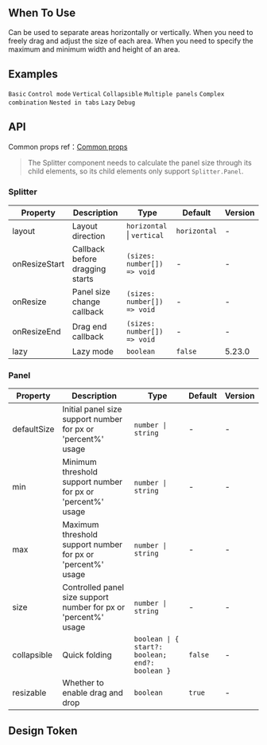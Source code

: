

<Meta of={SplitterStories} />

        
## When To Use

Can be used to separate areas horizontally or vertically. When you need to freely drag and adjust the size of each area. When you need to specify the maximum and minimum width and height of an area.

## Examples

<code src="./demo/size.tsx">Basic</code>
<code src="./demo/control.tsx">Control mode</code>
<code src="./demo/vertical.tsx">Vertical</code>
<code src="./demo/collapsible.tsx">Collapsible</code>
<code src="./demo/multiple.tsx">Multiple panels</code>
<code src="./demo/group.tsx">Complex combination</code>
<code src="./demo/nested-in-tabs.tsx" debug>Nested in tabs</code>
<code src="./demo/lazy.tsx" version="5.23.0">Lazy</code>
<code src="./demo/debug.tsx" debug>Debug</code>

## API

Common props ref：[Common props](/docs/react/common-props)

> The Splitter component needs to calculate the panel size through its child elements, so its child elements only support `Splitter.Panel`.

### Splitter

| Property | Description | Type | Default | Version |
| --- | --- | --- | --- | --- |
| layout | Layout direction | `horizontal` \| `vertical` | `horizontal` | - |
| onResizeStart | Callback before dragging starts | `(sizes: number[]) => void` | - | - |
| onResize | Panel size change callback | `(sizes: number[]) => void` | - | - |
| onResizeEnd | Drag end callback | `(sizes: number[]) => void` | - | - |
| lazy | Lazy mode | `boolean` | `false` | 5.23.0 |

### Panel

| Property | Description | Type | Default | Version |
| --- | --- | --- | --- | --- |
| defaultSize | Initial panel size support number for px or 'percent%' usage | `number \| string` | - | - |
| min | Minimum threshold support number for px or 'percent%' usage | `number \| string` | - | - |
| max | Maximum threshold support number for px or 'percent%' usage | `number \| string` | - | - |
| size | Controlled panel size support number for px or 'percent%' usage | `number \| string` | - | - |
| collapsible | Quick folding | `boolean \| { start?: boolean; end?: boolean }` | `false` | - |
| resizable | Whether to enable drag and drop | `boolean` | `true` | - |

## Design Token

<ComponentTokenTable component='Splitter'></ComponentTokenTable>

